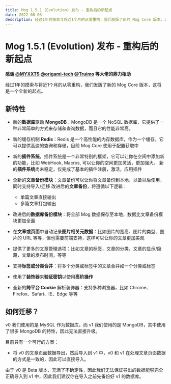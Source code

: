 ```yaml
---
title: Mog 1.5.1 (Evolution) 发布 - 重构后的新起点
date: 2022-08-03
description: 经过1年的摸索与将近1个月的从零重构，我们发版了新的 Mog Core 版本，这将是一个全新的起点。
---
```



# Mog 1.5.1 (Evolution) 发布 - 重构后的新起点

**感谢 [@MYXXTS](https://github.com/MYXXTS) [@origami-tech](https://github.com/origami-tech) [@Truimo](https://github.com/Truimo) 等大佬的鼎力相助**

经过1年的摸索与将近1个月的从零重构，我们发版了新的 Mog Core 版本，这将是一个全新的起点。

## 新特性

- 新的**数据库**驱动 **MongoDB**：MongoDB 是一个 NoSQL 数据库，它提供了一种非常简单的方式来存储和查询数据，而且它的性能非常高。
- 新的缓存机制 **Redis**：Redis 是一个高性能的内存数据库，作为一个缓存，它可以提供高速的查询和存储，目前 Mog Core 使用于配置获取中
- 新的**插件系统**，插件系统是一个非常特别的框架，它可以让你在空间中添加新的功能，比如 WebHook, Macros, 可以让你的空间更加灵活，更加强大。
  <Callout type="warning">
  新的**插件系统**尚未稳定，仅完成了基本的插件注册，激活，应用插件
  </Callout>
- 全新的**文章备份模块**：文章备份可以让你将文章备份到本地，以备以后使用，同时支持导入/迁移
  <Callout type="warning">
  改进后的**文章备份**，将遵循以下逻辑：

  - 单篇文章直接输出
  - 多篇文章打包输出
  </Callout>
- 改进后的**数据库备份模块**：将全部 Mog 数据保存至本地，数据比文章备份模块更加全面
- 在**文章或页面**中自动记录**图片相关元数据**：比如图片的宽高、图片的类型、图片的 URL 等等，但也需要前端支持，这样可以让你的文章更加美观
- 提供了更多的文章管理选项：比如文章的标签，文章的分类，文章的显示/隐藏，文章的发布时间，等等
- 支持**标签或分类合并**：将多个分类或标签中的文章合并如一个分类或标签
- 使用了**装饰器**来**验证密钥**以使用**高阶操作**
- 全新的**跨平台 Cookie** 解析装饰器：支持多种浏览器，比如 Chrome、Firefox、Safari、IE、Edge 等等

## 如何迁移？

v0 我们使用的是 MySQL 作为数据库，而 v1 我们使用的是 MongoDB，其中使用了很多 MongoDB 的特性，因此无法直接升级。

目前只有一个可行的方案：

- 将 v0 的文章页面数据导出，然后导入到 v1 中，v0 和 v1 在处理文章页面数据的方式是一致的，因此可以直接导入。

由于 v0 是 Beta 版本，充满了不确定性，因此我们无法保证导出的数据能够完全正确导入到 v1 中，因此我们建议你在导入之前先备份好 v1 的数据库。